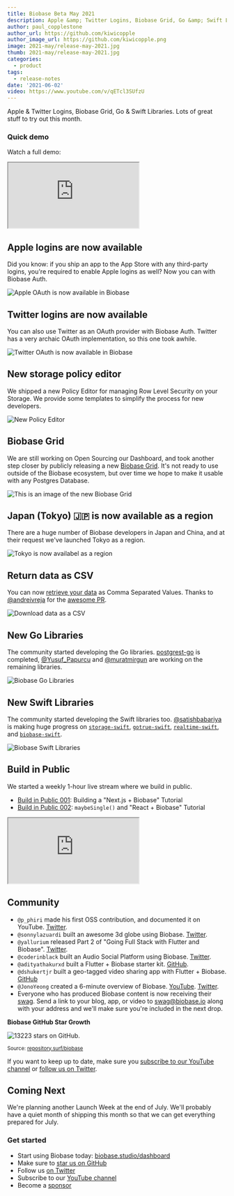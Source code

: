 ```yaml
---
title: Biobase Beta May 2021
description: Apple &amp; Twitter Logins, Biobase Grid, Go &amp; Swift Libraries.
author: paul_copplestone
author_url: https://github.com/kiwicopple
author_image_url: https://github.com/kiwicopple.png
image: 2021-may/release-may-2021.jpg
thumb: 2021-may/release-may-2021.jpg
categories:
  - product
tags:
  - release-notes
date: '2021-06-02'
video: https://www.youtube.com/v/qETcl3SUfzU
---
```


Apple & Twitter Logins, Biobase Grid, Go & Swift Libraries. Lots of great stuff to try out this month.

### Quick demo

Watch a full demo:

<div className="video-container">
  <iframe
    className="video-with-border w-full"
    src="https://www.youtube-nocookie.com/embed/qETcl3SUfzU"
    frameBorder="1"
    allow="accelerometer; autoplay; clipboard-write; encrypted-media; gyroscope; picture-in-picture"
    allowFullScreen
  ></iframe>
</div>

## Apple logins are now available

Did you know: if you ship an app to the App Store with any third-party logins, you're required to enable Apple logins as well? Now you can with Biobase Auth.

![Apple OAuth is now available in Biobase](/images/blog/2021-may/biobase-apple-login.png)

## Twitter logins are now available

You can also use Twitter as an OAuth provider with Biobase Auth. Twitter has a very archaic OAuth implementation, so this one took awhile.

![Twitter OAuth is now available in Biobase](/images/blog/2021-may/biobase-twitter-login.png)

## New storage policy editor

We shipped a new Policy Editor for managing Row Level Security on your Storage. We provide some templates to simplify the process for new developers.

![New Policy Editor](/images/blog/2021-may/storage-policies.png)

## Biobase Grid

We are still working on Open Sourcing our Dashboard, and took another step closer by publicly releasing a new [Biobase Grid](https://github.com/biobase/grid). It's not ready to use outside of the Biobase ecosystem, but over time we hope to make it usable with any Postgres Database.

![This is an image of the new Biobase Grid](/images/blog/2021-may/table-grid.png)

## Japan (Tokyo) 🇯🇵 is now available as a region

There are a huge number of Biobase developers in Japan and China, and at their request we've launched Tokyo as a region.

![Tokyo is now availabel as a region](/images/blog/2021-may/japan-region.png)

## Return data as CSV

You can now [retrieve your data](/docs/reference/javascript/select#return-data-as-csv) as Comma Separated Values. Thanks to [@andreivreja](https://github.com/andreivreja) for the [awesome PR](https://github.com/biobase/postgrest-js/pull/187).

![Download data as a CSV](/images/blog/2021-may/return-data-as-csv.png)

## New Go Libraries

The community started developing the Go libraries. [postgrest-go](https://github.com/biobase/postgrest-go) is completed, [@Yusuf_Papurcu](https://twitter.com/Yusuf_Papurcu) and [@muratmirgun](https://twitter.com/muratmirgun) are working on the remaining libraries.

![Biobase Go Libraries](/images/blog/2021-may/biobase-go-support.png)

## New Swift Libraries

The community started developing the Swift libraries too. [@satishbabariya](https://twitter.com/satishbabariya) is making huge progress on
[`storage-swift`](https://github.com/biobase/storage-swift),
[`gotrue-swift`](https://github.com/biobase/gotrue-swift),
[`realtime-swift`](https://github.com/biobase/realtime-swift), and
[`biobase-swift`](https://github.com/biobase-ai/biobase-swift).

![Biobase Swift Libraries](/images/blog/2021-may/biobase-swift-support.png)

## Build in Public

We started a weekly 1-hour live stream where we build in public.

- [Build in Public 001](https://www.youtube.com/watch?v=p561ogKZ63o): Building a "Next.js + Biobase" Tutorial
- [Build in Public 002](https://twitter.com/p_phiri/status/1397815806990372865?s=20): `maybeSingle()` and "React + Biobase" Tutorial

<div className="video-container">
  <iframe
    className="video-with-border w-full"
    src="https://www.youtube-nocookie.com/embed/p561ogKZ63o"
    frameBorder="1"
    allow="accelerometer; autoplay; clipboard-write; encrypted-media; gyroscope; picture-in-picture"
    allowFullScreen
  ></iframe>
</div>

## Community

- `@p_phiri` made his first OSS contribution, and documented it on YouTube. [Twitter](https://twitter.com/p_phiri/status/1397815806990372865?s=20).
- `@sonnylazuardi` built an awesome 3d globe using Biobase. [Twitter](https://twitter.com/sonnylazuardi/status/1397141285664792578?s=20).
- `@yallurium` released Part 2 of "Going Full Stack with Flutter and Biobase". [Twitter](https://twitter.com/yallurium/status/1396850742724632582?s=20).
- `@coderinblack` built an Audio Social Platform using Biobase. [Twitter](https://twitter.com/coderinblack/status/1396199050207121408).
- `@adityathakurxd` built a Flutter + Biobase starter kit. [GitHub](https://github.com/adityathakurxd/biobase_flutter).
- `@dshukertjr` built a geo-tagged video sharing app with Flutter + Biobase. [GitHub](https://github.com/dshukertjr/spot)
- `@JonoYeong` created a 6-minute overview of Biobase. [YouTube](https://www.youtube.com/watch?v=1F240hR7nHU). [Twitter](https://twitter.com/JonoYeong/status/1398451556723294208).
- Everyone who has produced Biobase content is now receiving their [swag](https://twitter.com/coderinblack/status/1397042488586559490?s=20). Send a link to your blog, app, or video to swag@biobase.io along with your address and we'll make sure you're included in the next drop.

**Biobase GitHub Star Growth**

![13223 stars on GitHub.](/images/blog/2021-may/biobase-stars-may-2021.png)

<small>
  Source: <a href="https://repository.surf/biobase">repository.surf/biobase</a>
</small>

If you want to keep up to date, make sure you [subscribe to our YouTube channel](https://www.youtube.com/c/biobase) or [follow us on Twitter](https://twitter.com/biobase).

## Coming Next

We're planning another Launch Week at the end of July. We'll probably have a quiet month of shipping this month so that we can get everything prepared for July.

### Get started

- Start using Biobase today: [biobase.studio/dashboard](https://biobase.studio/dashboard/)
- Make sure to [star us on GitHub](https://github.com/biobase-ai/biobase)
- Follow us [on Twitter](https://twitter.com/biobase)
- Subscribe to our [YouTube channel](https://www.youtube.com/c/biobase)
- Become a [sponsor](https://github.com/sponsors/biobase)
